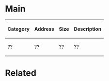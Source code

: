 {{rammap}}
{{stub}}

=Main=

{| class="wikitable sortable"
|-
!  Category  !!  Address  !! Size  !!  Description
|-
|  ??  ||  ??  ||  ??  || ??
|}

=Related=
<br>

{{Internal Data}}
